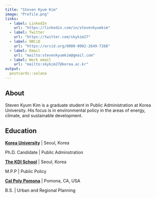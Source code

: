 ```yaml
---
title: "Steven Kyum Kim"
image: "Profile.png"
links:
  - label: LinkedIn
    url: "https://linkedin.com/in/stevenkyumkim"
  - label: Twitter
    url: "https://twitter.com/skykim27"
  - label: ORCiD
    url: "https://orcid.org/0000-0002-2649-7268"
  - label: Email
    url: "mailto:stevenkyumkim@gmail.com"
  - label: Work email
    url: "mailto:skykim27@korea.ac.kr"    
output:
  postcards::solana
---
```

 
## About

Steven Kyum Kim is a graduate student in Public Administration at Korea University. His focus is in environmental policy in the areas of energy, climate, and sustainable development. 

## Education

**[Korea University](https://kupa.korea.ac.kr)** | Seoul, Korea

Ph.D. Candidate | Public Adminstration

**[The KDI School](https://kdischool.ac.kr)** | Seoul, Korea

M.P.P | Public Policy

**[Cal Poly Pomona](https://www.cpp.edu/env)** | Pomona, CA, USA

B.S. | Urban and Regional Planning

<!-- ## Experience -->

<!-- **Freelance** | Live Entertainment Consultant | August 2018 - Present -->

<!-- **Cercle** | Producer | August 2018 - Present -->

<!-- **National Public Radio** | Producer | May 2015 - July 2018 -->

<!-- **NME Magazine** | Editor | July 2014 - July 2016 -->

<!-- **Iceland Symphony Orchestra** | Cellist | October 2009 - June 2014 -->
